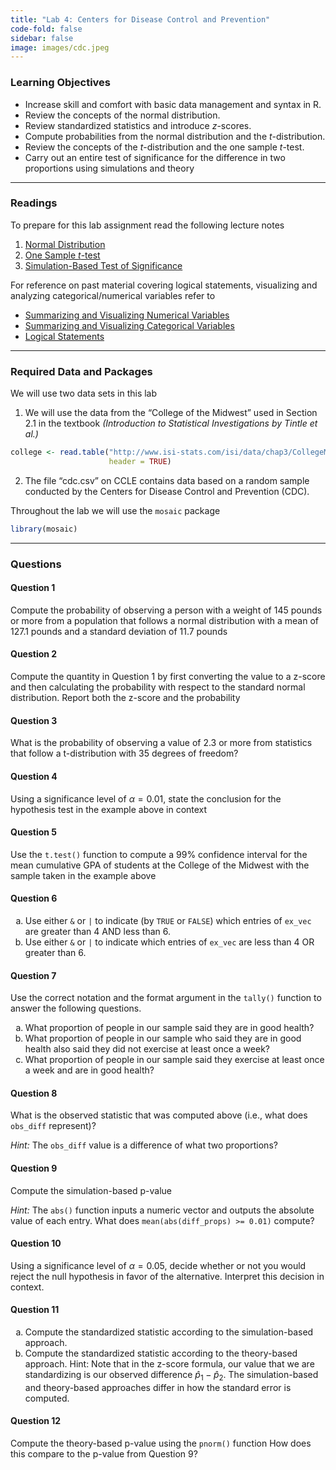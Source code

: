 ```yaml
---
title: "Lab 4: Centers for Disease Control and Prevention"
code-fold: false
sidebar: false
image: images/cdc.jpeg
---
```


### Learning Objectives

- Increase skill and comfort with basic data management and syntax in R.
- Review the concepts of the normal distribution.
- Review standardized statistics and introduce $z$-scores.
- Compute probabilities from the normal distribution and the $t$-distribution.
- Review the concepts of the $t$-distribution and the one sample $t$-test.
- Carry out an entire test of significance for the difference in two proportions using
simulations and theory


---

### Readings

To prepare for this lab assignment read the following lecture notes

1. [Normal Distribution](/notes/09-normal_distribution.qmd)
2. [One Sample $t$-test](/notes/12-theory_test_of_significance.qmd)
3. [Simulation-Based Test of Significance](/notes/13-simulation_test_of_significance.qmd)


For reference on past material covering logical statements, visualizing and analyzing categorical/numerical variables refer to 

- [Summarizing and Visualizing Numerical Variables](/notes/03-intro_numerical_variables.qmd)
- [Summarizing and Visualizing Categorical Variables](/notes/04-intro_categorical_variables.qmd)
- [Logical Statements](/notes/06-logical-statements.qmd)


---


### Required Data and Packages

We will use two data sets in this lab

1. We will use the data from the “College of the Midwest” used in Section 2.1 in the textbook *(Introduction to Statistical Investigations by Tintle et al.)*


```r
college <- read.table("http://www.isi-stats.com/isi/data/chap3/CollegeMidwest.txt", 
                      header = TRUE)
```


2. The file “cdc.csv” on CCLE contains data based on a random sample conducted by the Centers for Disease Control and Prevention (CDC).


Throughout the lab we will use the `mosaic` package

```r
library(mosaic)
```

---



### Questions



#### Question 1

Compute the probability of observing a person with a weight of 145 pounds or more from a population that follows a normal distribution with a mean of 127.1 pounds and a standard deviation of 11.7 pounds



#### Question 2


Compute the quantity in Question 1 by first converting the value to a z-score and then calculating the probability with respect to the standard normal distribution. Report both the z-score and the probability



#### Question 3


What is the probability of observing a value of 2.3 or more from statistics that follow a t-distribution with 35 degrees of freedom?


#### Question 4

Using a significance level of $\alpha = 0.01$, state the conclusion for the hypothesis test in the example above in context


#### Question 5

Use the `t.test()` function to compute a 99% confidence interval for the mean cumulative GPA of students at the College of the Midwest with the sample taken in the example above


#### Question 6

(a) Use either `&` or `|` to indicate (by `TRUE` or `FALSE`) which entries of `ex_vec` are greater than 4 AND less than 6.
(b) Use either `&` or `|` to indicate which entries of `ex_vec` are less than 4 OR greater than 6.


#### Question 7

Use the correct notation and the format argument in the `tally()` function to answer the following questions.

(a) What proportion of people in our sample said they are in good health?
(b) What proportion of people in our sample who said they are in good health also said they did not exercise at least once a week?
(c) What proportion of people in our sample said they exercise at least once a week and are in good health?


#### Question 8


What is the observed statistic that was computed above (i.e., what does `obs_diff` represent)?

*Hint:* The `obs_diff` value is a difference of what two proportions?



#### Question 9

Compute the simulation-based p-value

*Hint:* The `abs()` function inputs a numeric vector and outputs the absolute value of each entry. What does `mean(abs(diff_props) >= 0.01)` compute?


#### Question 10

Using a significance level of $\alpha = 0.05$, decide whether or not you would reject the null hypothesis in favor of the alternative. Interpret this decision in context.


#### Question 11

(a) Compute the standardized statistic according to the simulation-based approach. 
(b) Compute the standardized statistic according to the theory-based approach.
Hint: Note that in the z-score formula, our value that we are standardizing is our observed difference $\hat{p}_1 −\hat{p}_2$. The simulation-based and theory-based approaches differ in how the standard error is computed.


#### Question 12

Compute the theory-based p-value using the `pnorm()` function
How does this compare to the p-value from Question 9?









